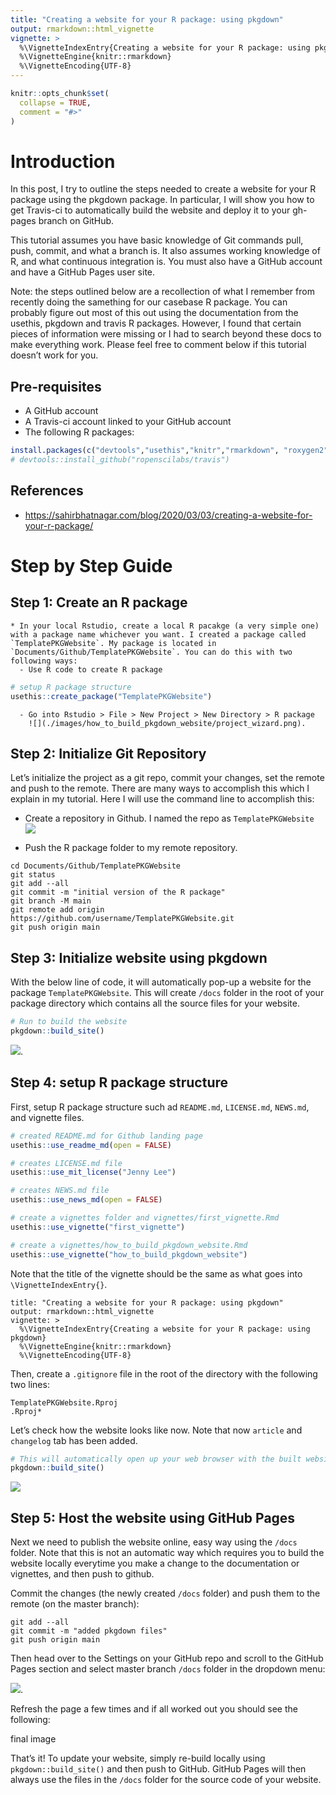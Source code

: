```yaml
---
title: "Creating a website for your R package: using pkgdown"
output: rmarkdown::html_vignette
vignette: >
  %\VignetteIndexEntry{Creating a website for your R package: using pkgdown}
  %\VignetteEngine{knitr::rmarkdown}
  %\VignetteEncoding{UTF-8}
---
```


```r
knitr::opts_chunk$set(
  collapse = TRUE,
  comment = "#>"
)
```


# Introduction

In this post, I try to outline the steps needed to create a website for your R package using the pkgdown package. In particular, I will show you how to get Travis-ci to automatically build the website and deploy it to your gh-pages branch on GitHub.


This tutorial assumes you have basic knowledge of Git commands pull, push, commit, and what a branch is. It also assumes working knowledge of R, and what continuous integration is. You must also have a GitHub account and have a GitHub Pages user site.

Note: the steps outlined below are a recollection of what I remember from recently doing the samething for our casebase R package. You can probably figure out most of this out using the documentation from the usethis, pkgdown and travis R packages. However, I found that certain pieces of information were missing or I had to search beyond these docs to make everything work. Please feel free to comment below if this tutorial doesn’t work for you.

## Pre-requisites

* A GitHub account
* A Travis-ci account linked to your GitHub account
* The following R packages:

```r
install.packages(c("devtools","usethis","knitr","rmarkdown", "roxygen2", "pkgdown"))
# devtools::install_github("ropenscilabs/travis")
```


## References

* <https://sahirbhatnagar.com/blog/2020/03/03/creating-a-website-for-your-r-package/>


# Step by Step Guide

## Step 1: Create an R package

    * In your local Rstudio, create a local R pacakge (a very simple one) with a package name whichever you want. I created a package called `TemplatePKGWebsite`. My package is located in `Documents/Github/TemplatePKGWebsite`. You can do this with two following ways:
      - Use R code to create R package
```r
# setup R package structure
usethis::create_package("TemplatePKGWebsite")
```
      - Go into Rstudio > File > New Project > New Directory > R package
        ![](./images/how_to_build_pkgdown_website/project_wizard.png).

## Step 2: Initialize Git Repository

Let's initialize the project as a git repo, commit your changes, set the remote and push to the remote. There are many ways to accomplish this which I explain in my tutorial. Here I will use the command line to accomplish this:

  * Create a repository in Github. I named the repo as `TemplatePKGWebsite`
    ![](./images/how_to_build_pkgdown_website/new_repo.png)

  * Push the R package folder to my remote repository.

```console
cd Documents/Github/TemplatePKGWebsite
git status
git add --all
git commit -m "initial version of the R package"
git branch -M main
git remote add origin https://github.com/username/TemplatePKGWebsite.git
git push origin main
```

## Step 3: Initialize website using pkgdown

With the below line of code, it will automatically pop-up a website for the package `TemplatePKGWebsite`. This will create `/docs` folder in the root of your package directory which contains all the source files for your website.
```r
# Run to build the website
pkgdown::build_site()
```
  ![](./images/how_to_build_pkgdown_website/pkgdown_website1.png).

## Step 4: setup R package structure

First, setup R package structure such ad `README.md`, `LICENSE.md`, `NEWS.md`, and vignette files.
```r
# created README.md for Github landing page
usethis::use_readme_md(open = FALSE)

# creates LICENSE.md file
usethis::use_mit_license("Jenny Lee")

# creates NEWS.md file
usethis::use_news_md(open = FALSE)

# create a vignettes folder and vignettes/first_vignette.Rmd
usethis::use_vignette("first_vignette")

# create a vignettes/how_to_build_pkgdown_website.Rmd
usethis::use_vignette("how_to_build_pkgdown_website")
```

Note that the title of the vignette should be the same as what goes into `\VignetteIndexEntry{}`.
```console
title: "Creating a website for your R package: using pkgdown"
output: rmarkdown::html_vignette
vignette: >
  %\VignetteIndexEntry{Creating a website for your R package: using pkgdown}
  %\VignetteEngine{knitr::rmarkdown}
  %\VignetteEncoding{UTF-8}
```
Then, create a `.gitignore` file in the root of the directory with the following two lines:
```console
TemplatePKGWebsite.Rproj
.Rproj*
```
Let's check how the website looks like now. Note that now `article` and `changelog` tab has been added.
```r
# This will automatically open up your web browser with the built website
pkgdown::build_site()
```
  ![](./images/how_to_build_pkgdown_website/pkgdown_website2.png)


## Step 5: Host the website using GitHub Pages

Next we need to publish the website online, easy way using the `/docs` folder. Note that this is not an automatic way which requires you to build the website locally everytime you make a change to the documentation or vignettes, and then push to github. 

Commit the changes (the newly created `/docs` folder) and push them to the remote (on the master branch):
```console
git add --all
git commit -m "added pkgdown files"
git push origin main
```

Then head over to the Settings on your GitHub repo and scroll to the GitHub Pages section and select master branch `/docs` folder in the dropdown menu:

![](./images/how_to_build_pkgdown_website/publish.png).

Refresh the page a few times and if all worked out you should see the following:

final image

That’s it! To update your website, simply re-build locally using `pkgdown::build_site()` and then push to GitHub. GitHub Pages will then always use the files in the `/docs` folder for the source code of your website.

